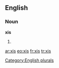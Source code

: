 ==English==

===Noun===
'''xis'''

# {{plural of|[[xi]]}}

[[Category:English plurals]]

[[ar:xis]]
[[eo:xis]]
[[fr:xis]]
[[tr:xis]]